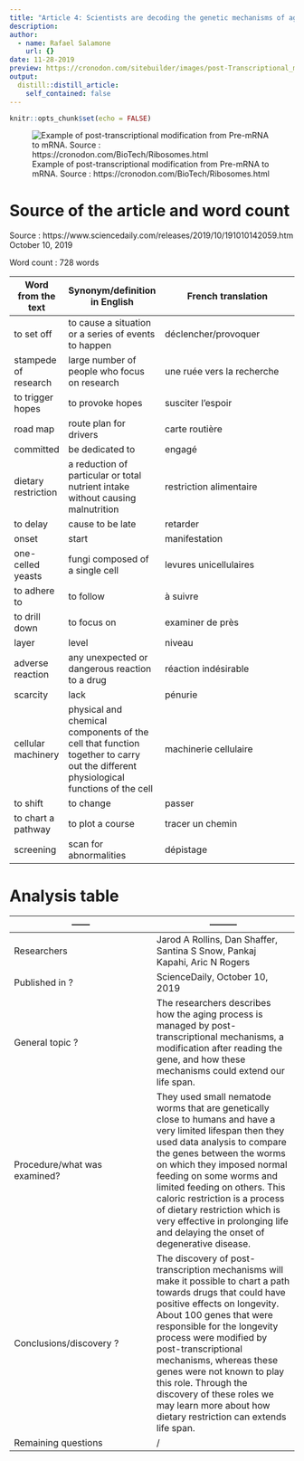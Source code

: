 ```yaml
---
title: "Article 4: Scientists are decoding the genetic mechanisms of aging"
description: 
author:
  - name: Rafael Salamone
    url: {}
date: 11-28-2019
preview: https://cronodon.com/sitebuilder/images/post-Transcriptional_mod-629x417.jpg
output:
  distill::distill_article:
    self_contained: false
---
```


```r
knitr::opts_chunk$set(echo = FALSE)
```


![Example of post-transcriptional modification from Pre-mRNA to mRNA. Source : https://cronodon.com/BioTech/Ribosomes.html](https://cronodon.com/sitebuilder/images/post-Transcriptional_mod-629x417.jpg)

# Source of the article and word count

Source : https://www.sciencedaily.com/releases/2019/10/191010142059.htm October 10, 2019

Word count : 728 words

Word from the text | Synonym/definition in English | French translation
------------- | -------------|---------------------------------------------
to set off | to cause a situation or a series of events to happen | déclencher/provoquer
stampede of research | large number of people who focus on research | une ruée vers la recherche
to trigger hopes | to provoke hopes | susciter l'espoir
road map | route plan for drivers | carte routière
committed | be dedicated to | engagé
dietary restriction | a reduction of particular or total nutrient intake without causing malnutrition | restriction alimentaire
to delay | cause to be late | retarder
onset | start | manifestation
one-celled yeasts | fungi composed of a single cell | levures unicellulaires
to adhere to | to follow | à suivre
to drill down | to focus on | examiner de près
layer | level | niveau
adverse reaction| any unexpected or dangerous reaction to a drug | réaction indésirable
scarcity | lack | pénurie
cellular machinery | physical and chemical components of the cell that function together to carry out the different physiological functions of the cell | machinerie cellulaire
to shift | to change | passer
to chart a pathway | to plot a course | tracer un chemin
screening | scan for abnormalities| dépistage

# Analysis table

------        | ---------
------------- | -------------
| Researchers | Jarod A Rollins, Dan Shaffer, Santina S Snow, Pankaj Kapahi, Aric N Rogers
| Published in ? | ScienceDaily, October 10, 2019
| General topic ? | The researchers describes how the aging process is managed by post-transcriptional mechanisms, a modification after reading the gene, and how these mechanisms could extend our life span.
| Procedure/what was examined? | They used small nematode worms that are genetically close to humans and have a very limited lifespan then they used data analysis to compare the genes between the worms on which they imposed normal feeding on some worms and limited feeding on others. This caloric restriction is a process of dietary restriction which is very effective in prolonging life and delaying the onset of degenerative disease. 
| Conclusions/discovery ? | The discovery of post-transcription mechanisms will make it possible to chart a path towards drugs that could have positive effects on longevity. About 100 genes that were responsible for the longevity process were modified by post-transcriptional mechanisms, whereas these genes were not known to play this role. Through the discovery of these roles we may learn more about how dietary restriction can extends life span.
| Remaining questions |  /
